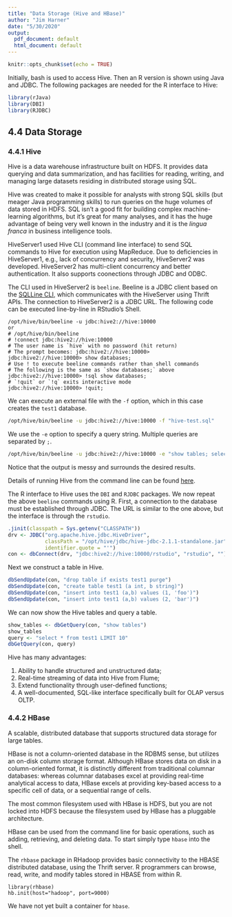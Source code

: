 ```yaml
---
title: "Data Storage (Hive and HBase)"
author: "Jim Harner"
date: "5/30/2020"
output:
  pdf_document: default
  html_document: default
---
```


```r
knitr::opts_chunk$set(echo = TRUE)
```

Initially, bash is used to access Hive. Then an R version is shown using Java and JDBC. The following packages are needed for the R interface to Hive:
```r
library(rJava)
library(DBI)
library(RJDBC)
```

## 4.4 Data Storage

### 4.4.1 Hive

Hive is a data warehouse infrastructure built on HDFS. It provides data querying and data summarization, and has facilities for reading, writing, and managing large datasets residing in distributed storage using SQL.

Hive was created to make it possible for analysts with strong SQL skills (but meager Java programming skills) to run queries on the huge volumes of data stored in HDFS. SQL isn’t a good fit for building complex machine-learning algorithms, but it’s great for many analyses, and it has the huge advantage of being very well known in the industry and it is the *lingua franca* in business intelligence tools.

HiveServer1 used Hive CLI (command line interface) to send SQL commands to Hive for execution using MapReduce. Due to deficiencies in HiveServer1, e.g., lack of concurrency and security, HiveServer2 was developed. HiveServer2 has multi-client concurrency and better authentication. It also supports coonections through JDBC and ODBC. 

The CLI used in HiveServer2 is `beeline`. Beeline is a JDBC client based on the [SQLLine CLI](http://sqlline.sourceforge.net), which communicates with the HiveServer using Thrift APIs. The connection to HiveServer2 is a JDBC URL. The following code can be executed line-by-line in RStudio's Shell.
```
/opt/hive/bin/beeline -u jdbc:hive2://hive:10000
or
# /opt/hive/bin/beeline
# !connect jdbc:hive2://hive:10000
# The user name is `hive` with no password (hit return)
# The prompt becomes: jdbc:hive2://hive:10000>
jdbc:hive2://hive:10000> show databases;
# Use ! to execute beeline commands rather than shell commands
# The following is the same as `show databases;` above
jdbc:hive2://hive:10000> !sql show databases;
# `!quit` or `!q` exits interactive mode
jdbc:hive2://hive:10000> !quit;
```

We can execute an external file with the `-f` option, which in this case creates the `test1` database.
```bash
/opt/hive/bin/beeline -u jdbc:hive2://hive:10000 -f "hive-test.sql"
```
We use the `-e` option to specify a query string. Multiple queries are separated by `;`.
```bash
/opt/hive/bin/beeline -u jdbc:hive2://hive:10000 -e "show tables; select * from test1 LIMIT 10;"
```
Notice that the output is messy and surrounds the desired results.

Details of running Hive from the command line can be found
[here](https://cwiki.apache.org/confluence/display/Hive/HiveServer2+Clients#HiveServer2Clients-Beeline–CommandLineShell).

The R interface to Hive uses the `DBI` and `RJDBC` packages. We now repeat the above `beeline` commands using R. First, a connection to the database must be established through JDBC. The URL is similar to the one above, but the interface is through the `rstudio`.
```r
.jinit(classpath = Sys.getenv("CLASSPATH"))
drv <- JDBC("org.apache.hive.jdbc.HiveDriver",
            classPath = "/opt/hive/jdbc/hive-jdbc-2.1.1-standalone.jar",
            identifier.quote = "'")
con <- dbConnect(drv, "jdbc:hive2://hive:10000/rstudio", "rstudio", "")
```

Next we construct a table in Hive.
```r
dbSendUpdate(con, "drop table if exists test1 purge")
dbSendUpdate(con, "create table test1 (a int, b string)")
dbSendUpdate(con, "insert into test1 (a,b) values (1, 'foo')")
dbSendUpdate(con, "insert into test1 (a,b) values (2, 'bar')")
```
We can now show the Hive tables and query a table.
```r
show_tables <- dbGetQuery(con, "show tables")
show_tables
query <- "select * from test1 LIMIT 10"
dbGetQuery(con, query)
```

Hive has many advantages:  

1. Ability to handle structured and unstructured data;  
2. Real-time streaming of data into Hive from Flume;  
3. Extend functionality through user-defined functions;  
4. A well-documented, SQL-like interface specifically built for OLAP versus OLTP.  

### 4.4.2 HBase

A scalable, distributed database that supports structured data storage for large tables.

HBase is not a column-oriented database in the RDBMS sense, but utilizes an on-disk column storage format. Although HBase stores data on disk in a column-oriented format, it is distinctly different from traditional columnar databases: whereas columnar databases excel at providing real-time analytical access to data, HBase excels at providing key-based access to a specific cell of data, or a sequential range of cells.

The most common filesystem used with HBase is HDFS, but you are not locked into HDFS because the filesystem used by HBase has a pluggable architecture.

HBase can be used from the command line for basic operations, such as adding, retrieving, and deleting data. To start simply type `hbase` into the shell.

The `rhbase` package in RHadoop provides basic connectivity to the HBASE distributed database, using the Thrift server. R programmers can browse, read, write, and modify tables stored in HBASE from within R. 
```
library(rhbase)
hb.init(host="hadoop", port=9000)
```
We have not yet built a container for `hbase`.